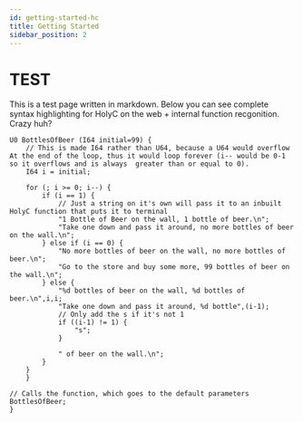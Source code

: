 ```yaml
---
id: getting-started-hc
title: Getting Started
sidebar_position: 2
---
```


# TEST

This is a test page written in markdown. Below you can see complete syntax highlighting for HolyC on the web + internal function recgonition. Crazy huh?

```holyc
U0 BottlesOfBeer (I64 initial=99) {
	// This is made I64 rather than U64, because a U64 would overflow At the end of the loop, thus it would loop forever (i-- would be 0-1 so it overflows and is always  greater than or equal to 0).
	I64 i = initial;

	for (; i >= 0; i--) {
		if (i == 1) {
			// Just a string on it's own will pass it to an inbuilt HolyC function that puts it to terminal
			"1 Bottle of Beer on the wall, 1 bottle of beer.\n";
			"Take one down and pass it around, no more bottles of beer on the wall.\n";
		} else if (i == 0) {
			"No more bottles of beer on the wall, no more bottles of beer.\n";
			"Go to the store and buy some more, 99 bottles of beer on the wall.\n";
		} else {
			"%d bottles of beer on the wall, %d bottles of beer.\n",i,i;
			"Take one down and pass it around, %d bottle",(i-1);
			// Only add the s if it's not 1
			if ((i-1) != 1) {
				"s";
			}

			" of beer on the wall.\n";
		}
	}
    }

// Calls the function, which goes to the default parameters
BottlesOfBeer;
}
```
